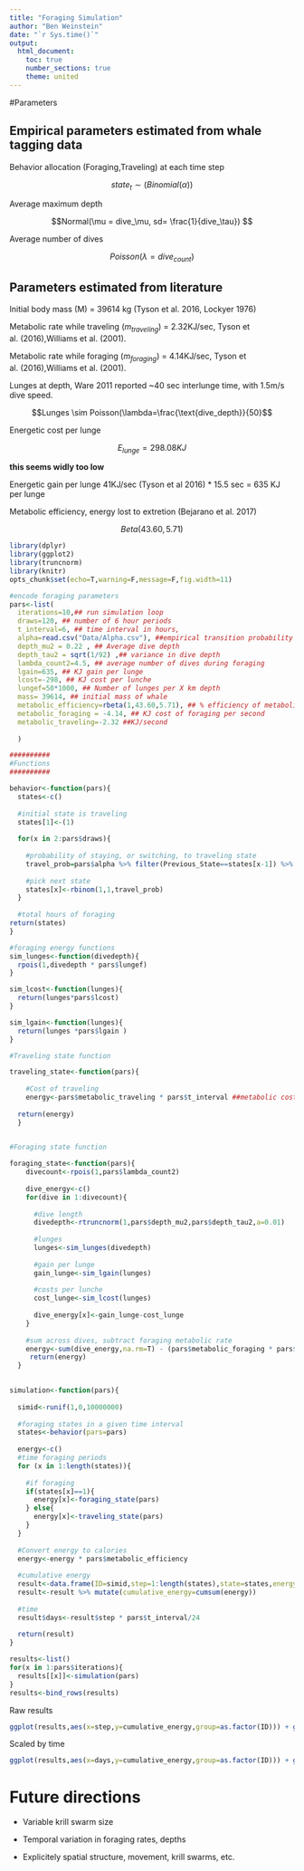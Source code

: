```yaml
---
title: "Foraging Simulation"
author: "Ben Weinstein"
date: "`r Sys.time()`"
output: 
  html_document:
    toc: true
    number_sections: true
    theme: united
---
```


#Parameters

## Empirical parameters estimated from whale tagging data

Behavior allocation (Foraging,Traveling) at each time step 

$$state_t \sim(Binomial(\alpha)) $$

Average maximum depth 

$$Normal(\mu = dive_\mu, sd= \frac{1}{dive_\tau}) $$

Average number of dives 

$$Poisson(\lambda = dive_{count})$$

## Parameters estimated from literature 

Initial body mass (M) = 39614 kg (Tyson et al. 2016, Lockyer 1976)

Metabolic rate while traveling ($m_{traveling}$) = 2.32KJ/sec, Tyson et al. (2016),Williams et al. (2001).

Metabolic rate while foraging ($m_{foraging}$) = 4.14KJ/sec, Tyson et al. (2016),Williams et al. (2001).

Lunges at depth, Ware 2011 reported ~40 sec interlunge time, with 1.5m/s dive speed. 

$$Lunges \sim Poisson(\lambda=\frac{\text{dive_depth}}{50}$$

Energetic cost per lunge

$$E_{lunge} = 298.08 KJ$$

**this seems widly too low** 

Energetic gain per lunge 41KJ/sec (Tyson et al 2016) * 15.5 sec = 635 KJ per lunge

Metabolic efficiency, energy lost to extretion (Bejarano et al. 2017)

$$ Beta(43.60,5.71) $$

```r
library(dplyr)
library(ggplot2)
library(truncnorm)
library(knitr)
opts_chunk$set(echo=T,warning=F,message=F,fig.width=11)
```

```r
#encode foraging parameters
pars<-list(
  iterations=10,## run simulation loop
  draws=120, ## number of 6 hour periods
  t_interval=6, ## time interval in hours,
  alpha=read.csv("Data/Alpha.csv"), ##empirical transition probability
  depth_mu2 = 0.22 , ## Average dive depth
  depth_tau2 = sqrt(1/92) ,## variance in dive depth
  lambda_count2=4.5, ## average number of dives during foraging
  lgain=635, ## KJ gain per lunge
  lcost=-298, ## KJ cost per lunche
  lungef=50*1000, ## Number of lunges per X km depth
  mass= 39614, ## initial mass of whale
  metabolic_efficiency=rbeta(1,43.60,5.71), ## % efficiency of metabolic action (loss to extretion)
  metabolic_foraging = -4.14, ## KJ cost of foraging per second
  metabolic_traveling=-2.32 ##KJ/second
  
  )
```

```r
##########
#Functions
##########

behavior<-function(pars){
  states<-c()
  
  #initial state is traveling
  states[1]<-(1)
  
  for(x in 2:pars$draws){
    
    #probability of staying, or switching, to traveling state
    travel_prob=pars$alpha %>% filter(Previous_State==states[x-1]) %>% sample_n(1) %>% .$value
    
    #pick next state
    states[x]<-rbinom(1,1,travel_prob)
  }
  
  #total hours of foraging
return(states)
}
```

```r
#foraging energy functions
sim_lunges<-function(divedepth){
  rpois(1,divedepth * pars$lungef)
}

sim_lcost<-function(lunges){
  return(lunges*pars$lcost)
}

sim_lgain<-function(lunges){
  return(lunges *pars$lgain )
}
```


```r
#Traveling state function

traveling_state<-function(pars){
    
    #Cost of traveling
    energy<-pars$metabolic_traveling * pars$t_interval ##metabolic cost of traveling 
    
  return(energy)
  }
 
```

```r

#Foraging state function

foraging_state<-function(pars){
    divecount<-rpois(1,pars$lambda_count2)
    
    dive_energy<-c()
    for(dive in 1:divecount){
      
      #dive length
      divedepth<-rtruncnorm(1,pars$depth_mu2,pars$depth_tau2,a=0.01)  
      
      #lunges 
      lunges<-sim_lunges(divedepth)
      
      #gain per lunge
      gain_lunge<-sim_lgain(lunges)
      
      #costs per lunche
      cost_lunge<-sim_lcost(lunges)
      
      dive_energy[x]<-gain_lunge-cost_lunge
    }
    
    #sum across dives, subtract foraging metabolic rate
    energy<-sum(dive_energy,na.rm=T) - (pars$metabolic_foraging * pars$t_interval*3600)
     return(energy)
  }
 
```

```r
simulation<-function(pars){
  
  simid<-runif(1,0,10000000)
  
  #foraging states in a given time interval
  states<-behavior(pars=pars)
  
  energy<-c()
  #time foraging periods
  for (x in 1:length(states)){
    
    #if foraging
    if(states[x]==1){
      energy[x]<-foraging_state(pars)
    } else{
      energy[x]<-traveling_state(pars)
    }
  }
  
  #Convert energy to calories
  energy<-energy * pars$metabolic_efficiency
  
  #cumulative energy
  result<-data.frame(ID=simid,step=1:length(states),state=states,energy=energy)
  result<-result %>% mutate(cumulative_energy=cumsum(energy))
  
  #time
  result$days<-result$step * pars$t_interval/24
  
  return(result)
}
```

```r

results<-list()
for(x in 1:pars$iterations){
  results[[x]]<-simulation(pars)
}
results<-bind_rows(results)
```

Raw results
```r
ggplot(results,aes(x=step,y=cumulative_energy,group=as.factor(ID))) + geom_point() + geom_line() + theme_bw() + labs(y="Cumulative KJ Gain")
```

Scaled by time
```r
ggplot(results,aes(x=days,y=cumulative_energy,group=as.factor(ID))) + geom_point() + geom_line() + theme_bw()+ labs(y="Cumulative KJ Gain")
```

# Future directions

* Variable krill swarm size

* Temporal variation in foraging rates, depths

* Explicitely spatial structure, movement, krill swarms, etc.